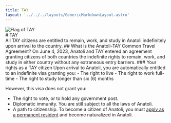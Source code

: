 ```yaml
---
title: TAY
layout: '../../../layouts/GenericMarkdownLayout.astro'
---
```


<div class="flex flex-row mb-4 items-center">
    <div class="h-40 mr-4"><img class="max-h-full" src="/img/flags/tay.png" alt="Flag of TAY" /></div>
    # TAY
</div>

<VisaBanner visa="false" />
All TAY citizens are entitled to remain, work, and study in Anatoli indefinitely upon arrival to the country.
## What is the Anatoli-TAY Common Travel Agreement?
On June 4, 2023, Anatoli and TAY entered an agreement granting citizens of both countries the indefinite rights to remain, work, and study in either country without any extraneous entry barriers.
### Your rights as a TAY citizen
Upon arrival to Anatoli, you are automatically entitled to an indefinite visa granting you:
- The right to live
- The right to work full-time
- The right to study longer than six (6) months

However, this visa does not grant you:
- The right to vote, or to hold any government post.
- Diplomatic immunity. You are still subject to all the laws of Anatoli.
- A path to citizenship. To become a citizen of Anatoli, you must [apply as a permanent resident](/visas-immigration/immigration) and become naturalized in Anatoli.